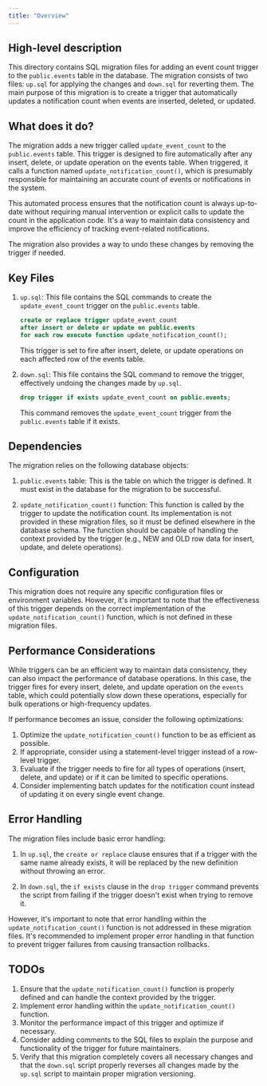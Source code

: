 ```yaml
---
title: "Overview"
---
```


## High-level description
This directory contains SQL migration files for adding an event count trigger to the `public.events` table in the database. The migration consists of two files: `up.sql` for applying the changes and `down.sql` for reverting them. The main purpose of this migration is to create a trigger that automatically updates a notification count when events are inserted, deleted, or updated.

## What does it do?
The migration adds a new trigger called `update_event_count` to the `public.events` table. This trigger is designed to fire automatically after any insert, delete, or update operation on the events table. When triggered, it calls a function named `update_notification_count()`, which is presumably responsible for maintaining an accurate count of events or notifications in the system.

This automated process ensures that the notification count is always up-to-date without requiring manual intervention or explicit calls to update the count in the application code. It's a way to maintain data consistency and improve the efficiency of tracking event-related notifications.

The migration also provides a way to undo these changes by removing the trigger if needed.

## Key Files

1. `up.sql`: This file contains the SQL commands to create the `update_event_count` trigger on the `public.events` table.

   ```sql
   create or replace trigger update_event_count
   after insert or delete or update on public.events
   for each row execute function update_notification_count();
   ```

   This trigger is set to fire after insert, delete, or update operations on each affected row of the events table.

2. `down.sql`: This file contains the SQL command to remove the trigger, effectively undoing the changes made by `up.sql`.

   ```sql
   drop trigger if exists update_event_count on public.events;
   ```

   This command removes the `update_event_count` trigger from the `public.events` table if it exists.

## Dependencies
The migration relies on the following database objects:

1. `public.events` table: This is the table on which the trigger is defined. It must exist in the database for the migration to be successful.

2. `update_notification_count()` function: This function is called by the trigger to update the notification count. Its implementation is not provided in these migration files, so it must be defined elsewhere in the database schema. The function should be capable of handling the context provided by the trigger (e.g., NEW and OLD row data for insert, update, and delete operations).

## Configuration
This migration does not require any specific configuration files or environment variables. However, it's important to note that the effectiveness of this trigger depends on the correct implementation of the `update_notification_count()` function, which is not defined in these migration files.

## Performance Considerations
While triggers can be an efficient way to maintain data consistency, they can also impact the performance of database operations. In this case, the trigger fires for every insert, delete, and update operation on the `events` table, which could potentially slow down these operations, especially for bulk operations or high-frequency updates.

If performance becomes an issue, consider the following optimizations:
1. Optimize the `update_notification_count()` function to be as efficient as possible.
2. If appropriate, consider using a statement-level trigger instead of a row-level trigger.
3. Evaluate if the trigger needs to fire for all types of operations (insert, delete, and update) or if it can be limited to specific operations.
4. Consider implementing batch updates for the notification count instead of updating it on every single event change.

## Error Handling
The migration files include basic error handling:

1. In `up.sql`, the `create or replace` clause ensures that if a trigger with the same name already exists, it will be replaced by the new definition without throwing an error.

2. In `down.sql`, the `if exists` clause in the `drop trigger` command prevents the script from failing if the trigger doesn't exist when trying to remove it.

However, it's important to note that error handling within the `update_notification_count()` function is not addressed in these migration files. It's recommended to implement proper error handling in that function to prevent trigger failures from causing transaction rollbacks.

## TODOs
1. Ensure that the `update_notification_count()` function is properly defined and can handle the context provided by the trigger.
2. Implement error handling within the `update_notification_count()` function.
3. Monitor the performance impact of this trigger and optimize if necessary.
4. Consider adding comments to the SQL files to explain the purpose and functionality of the trigger for future maintainers.
5. Verify that this migration completely covers all necessary changes and that the `down.sql` script properly reverses all changes made by the `up.sql` script to maintain proper migration versioning.